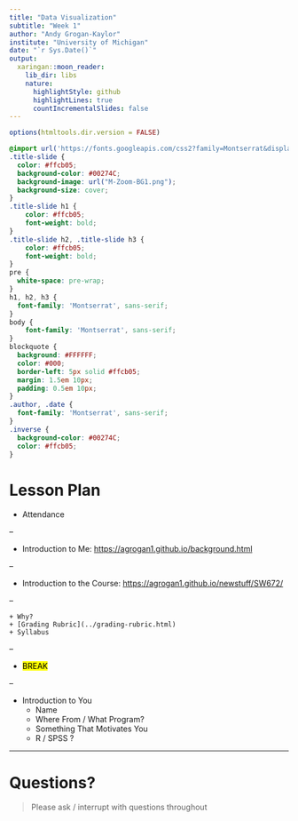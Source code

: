 ```yaml
---
title: "Data Visualization"
subtitle: "Week 1"
author: "Andy Grogan-Kaylor"
institute: "University of Michigan"
date: "`r Sys.Date()`"
output:
  xaringan::moon_reader:
    lib_dir: libs
    nature:
      highlightStyle: github
      highlightLines: true
      countIncrementalSlides: false
---
```


```r

options(htmltools.dir.version = FALSE)

```

```css

@import url('https://fonts.googleapis.com/css2?family=Montserrat&display=swap');
.title-slide { 
  color: #ffcb05;
  background-color: #00274C; 
  background-image: url("M-Zoom-BG1.png");
  background-size: cover;
}
.title-slide h1 {
    color: #ffcb05;
    font-weight: bold;
}
.title-slide h2, .title-slide h3 {
    color: #ffcb05;
    font-weight: bold;
}
pre {
  white-space: pre-wrap;
}
h1, h2, h3 {
  font-family: 'Montserrat', sans-serif;
}
body { 
    font-family: 'Montserrat', sans-serif;
}
blockquote {
  background: #FFFFFF;
  color: #000;
  border-left: 5px solid #ffcb05;
  margin: 1.5em 10px;
  padding: 0.5em 10px;
}
.author, .date {
  font-family: 'Montserrat', sans-serif;
}
.inverse {
  background-color: #00274C;
  color: #ffcb05;
}
```

# Lesson Plan

* Attendance

--

* Introduction to Me: [https://agrogan1.github.io/background.html](https://agrogan1.github.io/background.html)

--

* Introduction to the Course: [https://agrogan1.github.io/newstuff/SW672/](https://agrogan1.github.io/newstuff/SW672/)

--

    + Why?
    + [Grading Rubric](../grading-rubric.html)
    + Syllabus
    
--

* <mark>BREAK</mark>

--

* Introduction to You
    + Name
    + Where From / What Program?
    + Something That Motivates You
    + R / SPSS ?

---

# Questions?

> Please ask / interrupt with questions throughout


